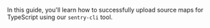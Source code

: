 In this guide, you'll learn how to successfully upload source maps for TypeScript using our `sentry-cli` tool.

<Include name="sentry-cli-sourcemaps.mdx" />
